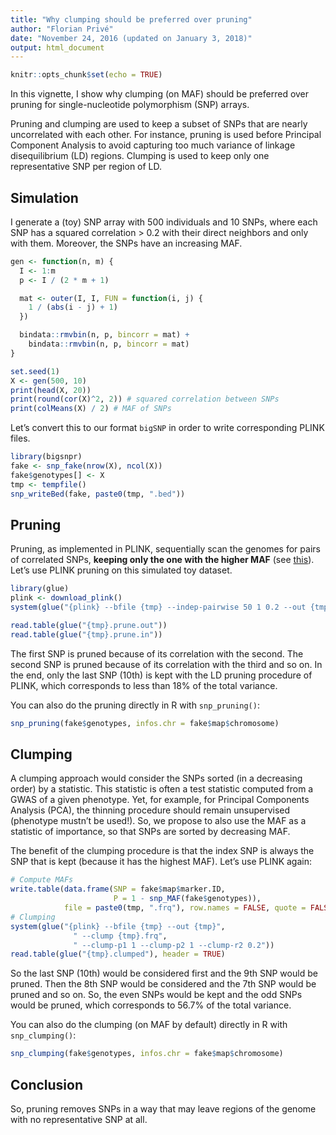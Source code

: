 ```yaml
---
title: "Why clumping should be preferred over pruning"
author: "Florian Privé"
date: "November 24, 2016 (updated on January 3, 2018)"
output: html_document
---
```


```r
knitr::opts_chunk$set(echo = TRUE)
```

In this vignette, I show why clumping (on MAF) should be preferred over pruning for single-nucleotide polymorphism (SNP) arrays. 

Pruning and clumping are used to keep a subset of SNPs that are nearly uncorrelated with each other. For instance, pruning is used before Principal Component Analysis to avoid capturing too much variance of linkage disequilibrium (LD) regions. Clumping is used to keep only one representative SNP per region of LD.
<!-- , for example when reporting p-values of genome-wide association studies (GWAS). -->

## Simulation

I generate a (toy) SNP array with 500 individuals and 10 SNPs, where each SNP has a squared correlation > 0.2 with their direct neighbors and only with them. Moreover, the SNPs have an increasing MAF.

```r
gen <- function(n, m) {
  I <- 1:m
  p <- I / (2 * m + 1)

  mat <- outer(I, I, FUN = function(i, j) {
    1 / (abs(i - j) + 1)
  })

  bindata::rmvbin(n, p, bincorr = mat) + 
    bindata::rmvbin(n, p, bincorr = mat)
}

set.seed(1)
X <- gen(500, 10)
print(head(X, 20))
print(round(cor(X)^2, 2)) # squared correlation between SNPs
print(colMeans(X) / 2) # MAF of SNPs
```

Let's convert this to our format `bigSNP` in order to write corresponding PLINK files.



```r
library(bigsnpr)
fake <- snp_fake(nrow(X), ncol(X))
fake$genotypes[] <- X
tmp <- tempfile()
snp_writeBed(fake, paste0(tmp, ".bed"))
```


## Pruning

Pruning, as implemented in PLINK, sequentially scan the genomes for pairs of correlated SNPs, **keeping only the one with the higher MAF** (see [this](https://github.com/chrchang/plink-ng/issues/27)). Let's use PLINK pruning on this simulated toy dataset.

```r
library(glue)
plink <- download_plink()
system(glue("{plink} --bfile {tmp} --indep-pairwise 50 1 0.2 --out {tmp}"))
```

```r
read.table(glue("{tmp}.prune.out"))
read.table(glue("{tmp}.prune.in"))
```

The first SNP is pruned because of its correlation with the second. The
second SNP is pruned because of its correlation with the third and so
on. In the end, only the last SNP (10th) is kept with the LD pruning
procedure of PLINK, which corresponds to less than 18% of the total variance.

You can also do the pruning directly in R with `snp_pruning()`:

```r
snp_pruning(fake$genotypes, infos.chr = fake$map$chromosome)
```


## Clumping

A clumping approach would consider the SNPs sorted (in a decreasing order) by a statistic. 
This statistic is often a test statistic computed from a GWAS of a given phenotype. Yet, for example, for Principal Components Analysis (PCA), the thinning procedure should remain unsupervised (phenotype mustn't be used!). So, we propose to also use the MAF as a statistic of importance, so that SNPs are sorted by decreasing MAF.

The benefit of the clumping procedure is that the index SNP is always the SNP that is kept (because it has the highest MAF). Let's use PLINK again:

```r
# Compute MAFs
write.table(data.frame(SNP = fake$map$marker.ID,
                       P = 1 - snp_MAF(fake$genotypes)),
            file = paste0(tmp, ".frq"), row.names = FALSE, quote = FALSE)
# Clumping
system(glue("{plink} --bfile {tmp} --out {tmp}",
              " --clump {tmp}.frq",
              " --clump-p1 1 --clump-p2 1 --clump-r2 0.2"))
read.table(glue("{tmp}.clumped"), header = TRUE)
```

So the last SNP (10th) would be considered first and the 9th SNP would be pruned. Then the 8th SNP would be considered and the 7th SNP would be pruned and so on. So, the even SNPs would be kept and the odd SNPs would be pruned, which corresponds to 56.7% of the total variance.

You can also do the clumping (on MAF by default) directly in R with `snp_clumping()`:

```r
snp_clumping(fake$genotypes, infos.chr = fake$map$chromosome)
```

## Conclusion

So, pruning removes SNPs in a way that may leave regions of the genome with no representative SNP at all.

<!-- ## Acknowledgements  -->

<!-- I thank Michael G.B. Blum and Hugues Aschard, my two thesis supervisors, for thoughtful comments. -->
